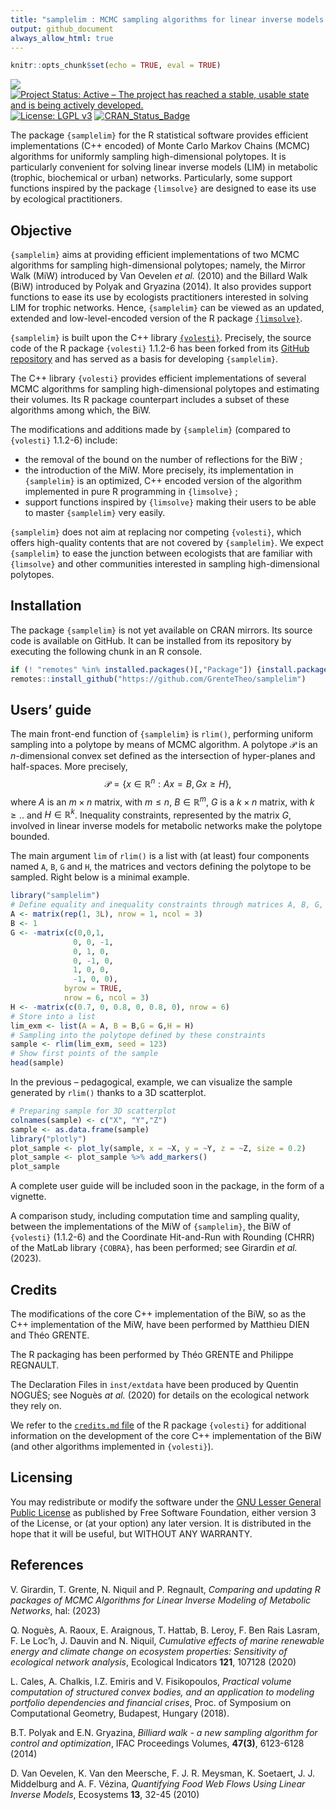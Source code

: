 ```yaml
---
title: "samplelim : MCMC sampling algorithms for linear inverse models in R"
output: github_document
always_allow_html: true
---
```


```r
knitr::opts_chunk$set(echo = TRUE, eval = TRUE)
```

![](https://img.shields.io/badge/lifecycle-maturing-blue.svg)
[![Project Status: Active – The project has reached a stable, usable state and is being actively developed.](http://www.repostatus.org/badges/latest/active.svg)](http://www.repostatus.org/#active)
[![License: LGPL v3](https://img.shields.io/badge/License-LGPL%20v3-blue.svg)](https://www.gnu.org/licenses/lgpl-3.0)
[![CRAN_Status_Badge](http://www.r-pkg.org/badges/version/regexplain)](https://cran.r-project.org/package=samplelim)

The package `{samplelim}` for the R statistical software provides efficient implementations (C++ encoded) of Monte Carlo Markov Chains (MCMC) algorithms for uniformly sampling high-dimensional polytopes. 
It is particularly convenient for solving linear inverse models (LIM) in metabolic (trophic, biochemical or urban) networks. 
Particularly, some support functions inspired by the package `{limsolve}` are designed to ease its use by ecological practitioners.

## Objective

`{samplelim}` aims at providing efficient implementations of two MCMC algorithms for sampling high-dimensional polytopes; namely, the Mirror Walk (MiW) introduced by Van Oevelen _et al._ (2010) and the Billard Walk (BiW) introduced by Polyak and Gryazina (2014). It also provides support functions to ease its use by ecologists practitioners interested in solving LIM for trophic networks. Hence, `{samplelim}` can be viewed as an updated, extended and low-level-encoded version of the R package [`{limsolve}`](https://cran.r-project.org/web/packages/limSolve/index.html).

`{samplelim}` is built upon the C++ library [`{volesti}`](https://github.com/GeomScale/volesti). Precisely, the source code of the R package `{volesti}` 1.1.2-6 has been forked from its [GitHub repository](https://github.com/GeomScale/volesti/releases/tag/v1.1.2-6) and has served as a basis for developing `{samplelim}`.

The C++ library  `{volesti}` provides efficient implementations of several MCMC algorithms for sampling high-dimensional polytopes and estimating their volumes. Its R package counterpart includes a subset of these algorithms among which, the BiW.

The modifications and additions made by `{samplelim}` (compared to  `{volesti}` 1.1.2-6) include:

  * the removal of the bound on the number of reflections for the BiW ;
  * the introduction of the MiW. More precisely, its implementation in `{samplelim}` is an optimized, C++ encoded version of the algorithm implemented in pure R programming in `{limsolve}` ;
  * support functions inspired by `{limsolve}` making their users to be able to master `{samplelim}` very easily.

`{samplelim}` does not aim at replacing nor competing `{volesti}`, which offers high-quality contents that are not covered by `{samplelim}`. We expect `{samplelim}` to ease the junction between ecologists that are familiar with `{limsolve}` and other communities interested in sampling high-dimensional polytopes.

## Installation

The package `{samplelim}` is not yet available on CRAN mirrors. Its source code is available on GitHub. It can be installed from its repository by executing the following chunk in an R console.

```r
if (! "remotes" %in% installed.packages()[,"Package"]) {install.packages("remotes")}
remotes::install_github("https://github.com/GrenteTheo/samplelim")
```


## Users' guide

The main front-end function of `{samplelim}` is `rlim()`, performing uniform sampling into a polytope by means of MCMC algorithm.
A polytope $\mathcal{P}$ is an $n$-dimensional convex set defined as the intersection of hyper-planes and half-spaces. 
<!-- It is mathematically characterized by two couples of a matrix and a vector, $(A, B)$ and $(G,H)$, with A of dimension $d\times ..$, $B$ of dimension $..$, $G$ of dimension $d \times ..$ and $H$ of dimension $..$, describing respectively the hyper-planes and half-spaces.  -->
More precisely,
$$\mathcal{P} = \left\{ x \in \mathbb{R}^n: Ax = B, Gx \geq H \right\},$$
where $A$ is an $m\times n$ matrix, with $m \leq n$, $B \in \mathbb{R}^m$, $G$ is a $k \times n$ matrix, with $k \geq ..$ and $H \in \mathbb{R}^k$. Inequality constraints, represented by the matrix $G$, involved in linear inverse models for metabolic networks make the polytope bounded.

The main argument `lim` of `rlim()` is a list with (at least) four components named `A`, `B`, `G` and `H`, the matrices and vectors defining the polytope to be sampled. Right below is a minimal example.

```r
library("samplelim")
# Define equality and inequality constraints through matrices A, B, G, H
A <- matrix(rep(1, 3L), nrow = 1, ncol = 3)
B <- 1
G <- -matrix(c(0,0,1,
              0, 0, -1,
              0, 1, 0, 
              0, -1, 0,
              1, 0, 0, 
              -1, 0, 0),
            byrow = TRUE,
            nrow = 6, ncol = 3)
H <- -matrix(c(0.7, 0, 0.8, 0, 0.8, 0), nrow = 6)
# Store into a list
lim_exm <- list(A = A, B = B,G = G,H = H)
# Sampling into the polytope defined by these constraints
sample <- rlim(lim_exm, seed = 123)
# Show first points of the sample
head(sample)
```

In the previous -- pedagogical, example, we can visualize the sample generated by `rlim()` thanks to a 3D scatterplot.

```r
# Preparing sample for 3D scatterplot
colnames(sample) <- c("X", "Y","Z")
sample <- as.data.frame(sample)
library("plotly")
plot_sample <- plot_ly(sample, x = ~X, y = ~Y, z = ~Z, size = 0.2)
plot_sample <- plot_sample %>% add_markers()
plot_sample
```

A complete user guide will be included soon in the package, in the form of a vignette.

A comparison study, including computation time and sampling quality, between the implementations of the MiW of `{samplelim}`, the BiW of `{volesti}` (1.1.2-6) and the Coordinate Hit-and-Run with Rounding (CHRR) of the MatLab library `{COBRA}`, has been performed; see Girardin _et al._ (2023).

## Credits

The modifications of the core C++ implementation of the BiW, so as the C++ implementation of the MiW, have been performed by Matthieu DIEN and Théo GRENTE. 

The R packaging has been performed by Théo GRENTE and Philippe REGNAULT.

The Declaration Files in `inst/extdata` have been produced by Quentin NOGUÈS; see Noguès _at al._ (2020) for details on the ecological network they rely on.

We refer to the [`credits.md` file](https://github.com/GeomScale/volesti/blob/v1.1.1/doc/credits.md) of the R package `{volesti}` for additional information on the development of the core C++ implementation of the BiW (and other algorithms implemented in `{volesti}`).

## Licensing 

You may redistribute or modify the software under the [GNU Lesser General Public License](LICENSE.md) as published by Free Software Foundation, either version 3 of the License, or (at your option) any later version. It is distributed in the hope that it will be useful, but WITHOUT ANY WARRANTY.


## References

V. Girardin, T. Grente, N. Niquil and P. Regnault,
_Comparing and updating R packages of MCMC Algorithms
for Linear Inverse Modeling of Metabolic Networks_,
hal: 
(2023)


Q. Noguès, A. Raoux, E. Araignous, T. Hattab, B. Leroy, F. Ben Rais Lasram, F. Le Loc’h,
J. Dauvin and N. Niquil,
_Cumulative effects of marine renewable energy and climate change on 
ecosystem properties: Sensitivity of ecological network analysis_, 
Ecological Indicators __121__, 107128 
(2020)

L. Cales, A. Chalkis, I.Z. Emiris and V. Fisikopoulos, 
_Practical volume computation of structured convex bodies, and an application to modeling portfolio dependencies and financial crises_, 
Proc. of Symposium on Computational Geometry, Budapest, Hungary 
(2018).


B.T. Polyak and E.N. Gryazina, 
_Billiard walk - a new sampling algorithm for control and optimization_,
IFAC Proceedings Volumes, __47(3)__, 6123-6128 
(2014)


D. Van Oevelen, K. Van den Meersche, F. J. R. Meysman, K. Soetaert, J. J. Middelburg and
A. F. Vézina, 
_Quantifying Food Web Flows Using Linear Inverse Models_, Ecosystems __13__, 32-45
(2010)
